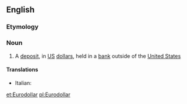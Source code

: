 ==English==

===Etymology===
{{prefix|Euro|dollar}}

===Noun===
{{wikipedia}}
{{en-noun}}

# A [[deposit]], in [[US]] [[dollar]]s, held in a [[bank]] outside of the [[United States]]

====Translations====
{{trans-top|a deposit, in US dollars, held in a bank outside of the United States}}
* Italian: {{t|it|eurodollaro|m}}
{{trans-mid}}
{{trans-bottom}}

[[et:Eurodollar]]
[[pl:Eurodollar]]